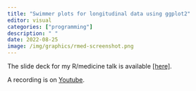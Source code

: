 ```yaml
---
title: "Swimmer plots for longitudinal data using ggplot2"
editor: visual
categories: ["programming"]
description: " "
date: 2022-08-25
image: /img/graphics/rmed-screenshot.png
---
```


The slide deck for my R/medicine talk is available [\[here\]](https://kathoffman.github.io/swimmer-plots/slides.html).

A recording is on [Youtube](https://www.youtube.com/watch?v=s-IYmN1TBJg).


